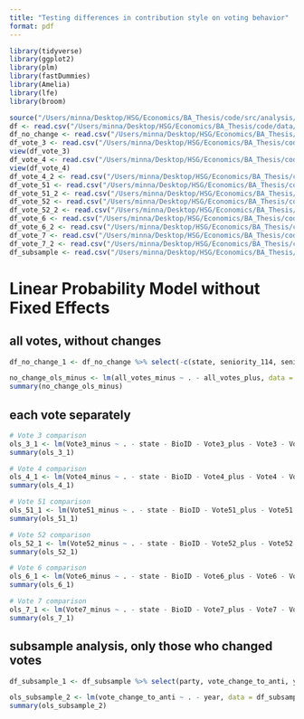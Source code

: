 ```yaml
---
title: "Testing differences in contribution style on voting behavior"
format: pdf 
---
```


```r
library(tidyverse)
library(ggplot2)
library(plm)
library(fastDummies)
library(Amelia)
library(lfe)
library(broom)

source("/Users/minna/Desktop/HSG/Economics/BA_Thesis/code/src/analysis/analysis_prep_functions.R")
df <- read.csv("/Users/minna/Desktop/HSG/Economics/BA_Thesis/code/data/analysis/df.csv")
df_no_change <- read.csv("/Users/minna/Desktop/HSG/Economics/BA_Thesis/code/data/analysis/df_no_change.csv")
df_vote_3 <- read.csv("/Users/minna/Desktop/HSG/Economics/BA_Thesis/code/data/analysis/df_vote_3.csv")
view(df_vote_3)
df_vote_4 <- read.csv("/Users/minna/Desktop/HSG/Economics/BA_Thesis/code/data/analysis/df_vote_4.csv")
view(df_vote_4)
df_vote_4_2 <- read.csv("/Users/minna/Desktop/HSG/Economics/BA_Thesis/code/data/analysis/df_vote_4_2.csv")
df_vote_51 <- read.csv("/Users/minna/Desktop/HSG/Economics/BA_Thesis/code/data/analysis/df_vote_51.csv")
df_vote_51_2 <- read.csv("/Users/minna/Desktop/HSG/Economics/BA_Thesis/code/data/analysis/df_vote_51_2.csv")
df_vote_52 <- read.csv("/Users/minna/Desktop/HSG/Economics/BA_Thesis/code/data/analysis/df_vote_52.csv")
df_vote_52_2 <- read.csv("/Users/minna/Desktop/HSG/Economics/BA_Thesis/code/data/analysis/df_vote_52_2.csv")
df_vote_6 <- read.csv("/Users/minna/Desktop/HSG/Economics/BA_Thesis/code/data/analysis/df_vote_6.csv")
df_vote_6_2 <- read.csv("/Users/minna/Desktop/HSG/Economics/BA_Thesis/code/data/analysis/df_vote_6_2.csv")
df_vote_7 <- read.csv("/Users/minna/Desktop/HSG/Economics/BA_Thesis/code/data/analysis/df_vote_7.csv")
df_vote_7_2 <- read.csv("/Users/minna/Desktop/HSG/Economics/BA_Thesis/code/data/analysis/df_vote_7_2.csv")
df_subsample <- read.csv("/Users/minna/Desktop/HSG/Economics/BA_Thesis/code/data/analysis/df_sub.csv")
```


# Linear Probability Model without Fixed Effects

## all votes, without changes
```r
df_no_change_1 <- df_no_change %>% select(-c(state, seniority_114, seniority_115, seniority_116, seniority_117, Dmajority_113, Dmajority_114, Dmajority_115, Dmajority_116, Dmajority_117, seniority_113, nominate_dim1, nominate_dim2, birthday, gender))

no_change_ols_minus <- lm(all_votes_minus ~ . - all_votes_plus, data = df_no_change_1)
summary(no_change_ols_minus)
```

## each vote separately
```r
# Vote 3 comparison
ols_3_1 <- lm(Vote3_minus ~ . - state - BioID - Vote3_plus - Vote3 - Vote_change_dummy - birthday - seniority_113 - nominate_dim1 - nominate_dim2, data = df_vote_3)
summary(ols_3_1)

# Vote 4 comparison
ols_4_1 <- lm(Vote4_minus ~ . - state - BioID - Vote4_plus - Vote4 - Vote_change_dummy - birthday - seniority_114 - nominate_dim1 - nominate_dim2, data = df_vote_4)
summary(ols_4_1)

# Vote 51 comparison
ols_51_1 <- lm(Vote51_minus ~ . - state - BioID - Vote51_plus - Vote51 - Vote_change_dummy - birthday - seniority_115 - nominate_dim1 - nominate_dim2, data = df_vote_51)
summary(ols_51_1)

# Vote 52 comparison
ols_52_1 <- lm(Vote52_minus ~ . - state - BioID - Vote52_plus - Vote52 - Vote_change_dummy - birthday - seniority_115 - nominate_dim1 - nominate_dim2, data = df_vote_52)
summary(ols_52_1)

# Vote 6 comparison
ols_6_1 <- lm(Vote6_minus ~ . - state - BioID - Vote6_plus - Vote6 - Vote_change_dummy - birthday - seniority_116 - nominate_dim1 - nominate_dim2, data = df_vote_6)
summary(ols_6_1)

# Vote 7 comparison
ols_7_1 <- lm(Vote7_minus ~ . - state - BioID - Vote7_plus - Vote7 - Vote_change_dummy - birthday - seniority_117 - nominate_dim1 - nominate_dim2, data = df_vote_7)
summary(ols_7_1)
```

## subsample analysis, only those who changed votes
```r
df_subsample_1 <- df_subsample %>% select(party, vote_change_to_anti, year, Contribution_3_minus, Contribution_3_plus, Contribution_4_minus, Contribution_4_plus, Contribution_51_minus, Contribution_51_plus, Contribution_52_minus, Contribution_52_plus, Contribution_6_minus, Contribution_6_plus, Contribution_7_minus, Contribution_7_plus, Geographical)

ols_subsample_2 <- lm(vote_change_to_anti ~ . - year, data = df_subsample_1)
summary(ols_subsample_2)

```